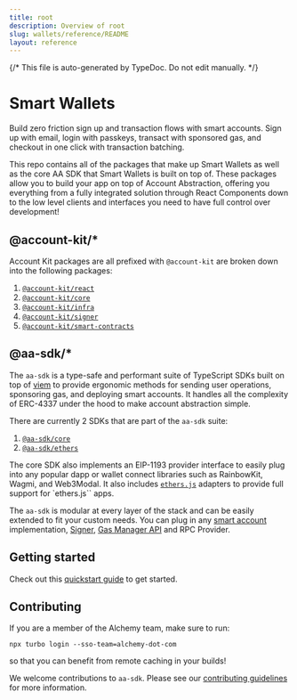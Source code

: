 ```yaml
---
title: root
description: Overview of root
slug: wallets/reference/README
layout: reference
---
```


{/* This file is auto-generated by TypeDoc. Do not edit manually. */}

# Smart Wallets

Build zero friction sign up and transaction flows with smart accounts. Sign up with email, login with passkeys, transact with sponsored gas, and checkout in one click with transaction batching.

This repo contains all of the packages that make up Smart Wallets as well as the core AA SDK that Smart Wallets is built on top of. These packages allow you to build your app on top of Account Abstraction, offering you everything from a fully integrated solution through React Components down to the low level clients and interfaces you need to have full control over development!

## @account-kit/\*

Account Kit packages are all prefixed with `@account-kit` are broken down into the following packages:

1. [`@account-kit/react`](https://github.com/alchemyplatform/aa-sdk/tree/main/account-kit/react)
2. [`@account-kit/core`](https://github.com/alchemyplatform/aa-sdk/tree/main/account-kit/core)
3. [`@account-kit/infra`](https://github.com/alchemyplatform/aa-sdk/tree/main/account-kit/infra)
4. [`@account-kit/signer`](https://github.com/alchemyplatform/aa-sdk/tree/main/account-kit/signer)
5. [`@account-kit/smart-contracts`](https://github.com/alchemyplatform/aa-sdk/tree/main/account-kit/smart-contracts)

## @aa-sdk/\*

The `aa-sdk` is a type-safe and performant suite of TypeScript SDKs built on top of [viem](https://viem.sh/) to provide ergonomic methods for sending user operations, sponsoring gas, and deploying smart accounts. It handles all the complexity of ERC-4337 under the hood to make account abstraction simple.

There are currently 2 SDKs that are part of the `aa-sdk` suite:

1. [`@aa-sdk/core`](https://github.com/alchemyplatform/aa-sdk/tree/main/aa-sdk/core)
2. [`@aa-sdk/ethers`](https://github.com/alchemyplatform/aa-sdk/tree/main/aa-sdk/ethers)

The core SDK also implements an EIP-1193 provider interface to easily plug into any popular dapp or wallet connect libraries such as RainbowKit, Wagmi, and Web3Modal. It also includes [`ethers.js`](https://docs.ethers.org/v5/) adapters to provide full support for \`ethers.js\`\` apps.

The `aa-sdk` is modular at every layer of the stack and can be easily extended to fit your custom needs. You can plug in any [smart account](https://www.alchemy.com/docs/wallets/smart-contracts/choosing-a-smart-account#bring-your-own-smart-account) implementation, [Signer](https://www.alchemy.com/docs/wallets/signer/what-is-a-signer), [Gas Manager API](https://www.alchemy.com/docs/wallets/transactions/sponsor-gas) and RPC Provider.

## Getting started

Check out this [quickstart guide](https://www.alchemy.com/docs/wallets/react/quickstart) to get started.

## Contributing

If you are a member of the Alchemy team, make sure to run:

```
npx turbo login --sso-team=alchemy-dot-com
```

so that you can benefit from remote caching in your builds!

We welcome contributions to `aa-sdk`. Please see our [contributing guidelines](_media/CONTRIBUTING.md) for more information.
